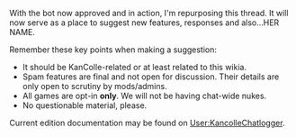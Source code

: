 With the bot now approved and in action, I'm repurposing this thread. It will now serve as a place to suggest new features, responses and also...HER NAME.

Remember these key points when making a suggestion:
*It should be KanColle-related or at least related to this wikia.
*Spam features are final and not open for discussion. Their details are only open to scrutiny by mods/admins.
*All games are opt-in '''only'''. We will not be having chat-wide nukes.
*No questionable material, please.

Current edition documentation may be found on [[User:KancolleChatlogger]].<ac_metadata title="Chatlogger Bot-chan" notify_everyone="1430209760"> </ac_metadata>
